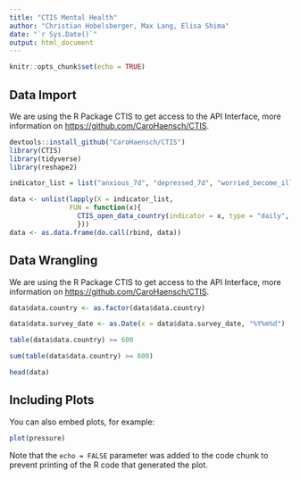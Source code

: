 ```yaml
---
title: "CTIS Mental Health"
author: "Christian Hobelsberger, Max Lang, Elisa Shima"
date: "`r Sys.Date()`"
output: html_document
---
```


```r
knitr::opts_chunk$set(echo = TRUE)
```

## Data Import

We are using the R Package CTIS to get access to the API Interface, more information on <https://github.com/CaroHaensch/CTIS>.

```r
devtools::install_github("CaroHaensch/CTIS")
library(CTIS)
library(tidyverse)
library(reshape2)

indicator_list = list("anxious_7d", "depressed_7d", "worried_become_ill", "finance", "food_security")

data <- unlist(lapply(X = indicator_list, 
               FUN = function(x){
                 CTIS_open_data_country(indicator = x, type = "daily", country = "all", daterange = "")
                 }))
data <- as.data.frame(do.call(rbind, data))


```

## Data Wrangling

We are using the R Package CTIS to get access to the API Interface, more information on <https://github.com/CaroHaensch/CTIS>.

```r
data$data.country <- as.factor(data$data.country)

data$data.survey_date <- as.Date(x = data$data.survey_date, "%Y%m%d")

table(data$data.country) >= 600

sum(table(data$data.country) >= 600)

head(data)

```

## Including Plots

You can also embed plots, for example:

```r
plot(pressure)
```

Note that the `echo = FALSE` parameter was added to the code chunk to prevent printing of the R code that generated the plot.
